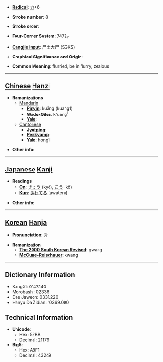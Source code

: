 * '''[[Wiktionary:Chinese radical index| Radical]]''': [[Wiktionary:Chinese radical index 力|力]]+6

* '''[[Wiktionary:Chinese total strokes index|Stroke number]]''': [[Wiktionary:Chinese total strokes index 8|8]]

* '''Stroke order''': 

* '''[[Wiktionary:Chinese four corner index|Four-Corner System]]''': 7472<sub>7</sub>

* '''[[Wiktionary:Chinese Cangjie index|Cangjie input]]''': 尸土大尸 (SGKS)

* '''Graphical Significance and Origin''': 

* '''Common Meaning''': flurried, be in flurry, zealous

----

== [[Chinese]] [[Hanzi]] ==

* '''Romanizations'''
** [[Mandarin]]
*** '''[[Pinyin]]''': kuāng (kuang1)
*** '''[[Wade-Giles]]''': k'uang<sup>1</sup>
*** '''[[Yale]]''': 
**[[Cantonese]]
***'''[[Jyutping]]''':
***'''[[Penkyamp]]''': 
***'''[[Yale]]''': hong1

* '''Other info''': 

----

== [[Japanese]] [[Kanji]] ==

* '''Readings'''
** '''[[On]]''': [[きょう]] (kyō), [[こう]] (kō)
** '''[[Kun]]''': [[あわてる]] (awateru)

* '''Other info''':  

----

== [[Korean]] [[Hanja]] ==

* '''Pronunciation''': 광

* '''Romanization'''
** '''[[The 2000 South Korean Revised Romanization|The 2000 South Korean Revised]]''': gwang
** '''[[McCune-Reischauer]]''': kwang

----

== Dictionary Information ==

* KangXi: 0147.140
* Morobashi: 02336
* Dae Jaweon: 0331.220
* Hanyu Da Zidian: 10369.090

== Technical Information ==

* '''Unicode''':
** Hex: 52BB
** Decimal: 21179
* '''Big5''':
** Hex: A8F1
** Decimal: 43249